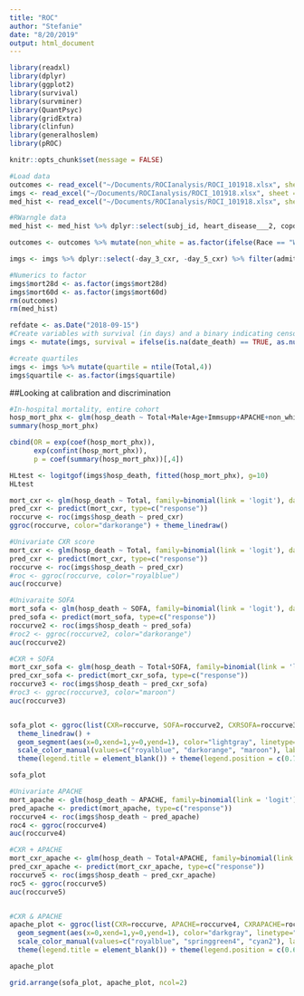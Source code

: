 ```yaml
---
title: "ROC"
author: "Stefanie"
date: "8/20/2019"
output: html_document
---
```


```r
library(readxl)
library(dplyr)
library(ggplot2)
library(survival)
library(survminer)
library(QuantPsyc)
library(gridExtra)
library(clinfun)
library(generalhoslem)
library(pROC)

knitr::opts_chunk$set(message = FALSE)
```


```r
#Load data
outcomes <- read_excel("~/Documents/ROCIanalysis/ROCI_101918.xlsx", sheet = "Outcomes", range = cell_cols(1:27))
imgs <- read_excel("~/Documents/ROCIanalysis/ROCI_101918.xlsx", sheet = "Imaging", range = cell_cols(1:11))
med_hist <- read_excel("~/Documents/ROCIanalysis/ROCI_101918.xlsx", sheet = "baseline_data", range = cell_cols(1:32))
```

```r
#RWarngle data
med_hist <- med_hist %>% dplyr::select(subj_id, heart_disease___2, copd) %>% mutate(chf = as.factor(heart_disease___2), copd = as.factor(copd)) %>% dplyr::select(-heart_disease___2) %>% dplyr::rename(Subject_ID = subj_id) 

outcomes <- outcomes %>% mutate(non_white = as.factor(ifelse(Race == "White, non-Hispanic origin", 0, 1)), hosp_death = as.factor(ifelse(DC_coded == 0 | DC_coded == 1, 1, 0)), Immsupp = as.factor(Immsupp), Male = as.factor(Male)) %>% left_join(med_hist, by = "Subject_ID")

imgs <- imgs %>% dplyr::select(-day_3_cxr, -day_5_cxr) %>% filter(admit_cxr == 1) %>% left_join(outcomes, by = "Subject_ID") %>% filter(Final_Dx != "Control") 

#Numerics to factor
imgs$mort28d <- as.factor(imgs$mort28d)
imgs$mort60d <- as.factor(imgs$mort60d)
rm(outcomes)
rm(med_hist)
```

```r
refdate <- as.Date("2018-09-15")
#Create variables with survival (in days) and a binary indicating censored status
imgs <- mutate(imgs, survival = ifelse(is.na(date_death) == TRUE, as.numeric(difftime(refdate, ICU_admit, units='days')), as.numeric(difftime(date_death, ICU_admit, units='days')))) %>% mutate(censor = ifelse(is.na(date_death) == TRUE, 0, 1))
```

```r
#create quartiles
imgs <- imgs %>% mutate(quartile = ntile(Total,4)) 
imgs$quartile <- as.factor(imgs$quartile)
```

##Looking at calibration and discrimination

```r
#In-hospital mortality, entire cohort
hosp_mort_phx <- glm(hosp_death ~ Total+Male+Age+Immsupp+APACHE+non_white+copd+chf, family=binomial(link='logit'), data=imgs)
summary(hosp_mort_phx)

cbind(OR = exp(coef(hosp_mort_phx)),
      exp(confint(hosp_mort_phx)),
      p = coef(summary(hosp_mort_phx))[,4])
```

```r
HLtest <- logitgof(imgs$hosp_death, fitted(hosp_mort_phx), g=10)
HLtest
```

```r
mort_cxr <- glm(hosp_death ~ Total, family=binomial(link = 'logit'), data=imgs)
pred_cxr <- predict(mort_cxr, type=c("response"))
roccurve <- roc(imgs$hosp_death ~ pred_cxr)
ggroc(roccurve, color="darkorange") + theme_linedraw()

```

```r
#Univariate CXR score
mort_cxr <- glm(hosp_death ~ Total, family=binomial(link = 'logit'), data=imgs)
pred_cxr <- predict(mort_cxr, type=c("response"))
roccurve <- roc(imgs$hosp_death ~ pred_cxr)
#roc <- ggroc(roccurve, color="royalblue") 
auc(roccurve)

#Univaraite SOFA
mort_sofa <- glm(hosp_death ~ SOFA, family=binomial(link = 'logit'), data=imgs)
pred_sofa <- predict(mort_sofa, type=c("response"))
roccurve2 <- roc(imgs$hosp_death ~ pred_sofa)
#roc2 <- ggroc(roccurve2, color="darkorange")
auc(roccurve2)

#CXR + SOFA
mort_cxr_sofa <- glm(hosp_death ~ Total+SOFA, family=binomial(link = 'logit'), data=imgs)
pred_cxr_sofa <- predict(mort_cxr_sofa, type=c("response"))
roccurve3 <- roc(imgs$hosp_death ~ pred_cxr_sofa)
#roc3 <- ggroc(roccurve3, color="maroon")
auc(roccurve3)


sofa_plot <- ggroc(list(CXR=roccurve, SOFA=roccurve2, CXRSOFA=roccurve3), legacy.axes = T) + 
  theme_linedraw() + 
  geom_segment(aes(x=0,xend=1,y=0,yend=1), color="lightgray", linetype="dashed") +
  scale_color_manual(values=c("royalblue", "darkorange", "maroon"), labels=c("CXR (AUC 0.64)", "SOFA (AUC 0.62)", "CXR+SOFA (AUC 0.69)")) +
  theme(legend.title = element_blank()) + theme(legend.position = c(0.7,0.2)) 

sofa_plot
```


```r

#Univariate APACHE
mort_apache <- glm(hosp_death ~ APACHE, family=binomial(link = 'logit'), data=imgs)
pred_apache <- predict(mort_apache, type=c("response"))
roccurve4 <- roc(imgs$hosp_death ~ pred_apache)
roc4 <- ggroc(roccurve4)
auc(roccurve4)

#CXR + APACHE
mort_cxr_apache <- glm(hosp_death ~ Total+APACHE, family=binomial(link = 'logit'), data=imgs)
pred_cxr_apache <- predict(mort_cxr_apache, type=c("response"))
roccurve5 <- roc(imgs$hosp_death ~ pred_cxr_apache)
roc5 <- ggroc(roccurve5)
auc(roccurve5)


#CXR & APACHE
apache_plot <- ggroc(list(CXR=roccurve, APACHE=roccurve4, CXRAPACHE=roccurve5), legacy.axes = T) + theme_linedraw() + 
  geom_segment(aes(x=0,xend=1,y=0,yend=1), color="darkgray", linetype="dashed") +
  scale_color_manual(values=c("royalblue", "springgreen4", "cyan2"), labels=c("CXR (AUC 0.64)", "APACHE (AUC 0.65)", "CXR+APACHE (AUC 0.70)")) +
  theme(legend.title = element_blank()) + theme(legend.position = c(0.65,0.2)) 

apache_plot
```

```r
grid.arrange(sofa_plot, apache_plot, ncol=2)
```

```r

```





